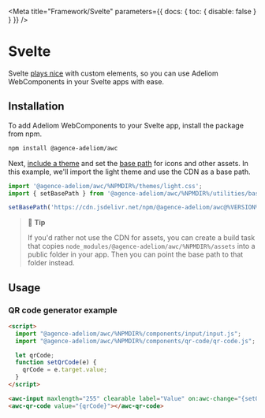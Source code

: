 
<Meta title="Framework/Svelte" parameters={{ docs: { toc: { disable: false } } }} />

# Svelte

Svelte [plays nice](https://custom-elements-everywhere.com/#svelte) with custom elements, so you can use Adeliom WebComponents in your Svelte apps with ease.

## Installation

To add Adeliom WebComponents to your Svelte app, install the package from npm.

```bash
npm install @agence-adeliom/awc
```

Next, [include a theme](?path=/docs/getting-started-themes--docs) and set the [base path](?path=/docs/getting-started-installation--docs#setting-the-base-path) for icons and other assets. In this example, we'll import the light theme and use the CDN as a base path.

```jsx
import '@agence-adeliom/awc/%NPMDIR%/themes/light.css';
import { setBasePath } from '@agence-adeliom/awc/%NPMDIR%/utilities/base-path';

setBasePath('https://cdn.jsdelivr.net/npm/@agence-adeliom/awc@%VERSION%/%CDNDIR%/');
```

> 📘 **Tip**
>
> If you'd rather not use the CDN for assets, you can create a build task that copies `node_modules/@agence-adeliom/awc/%NPMDIR%/assets` into a public folder in your app. Then you can point the base path to that folder instead.

## Usage

### QR code generator example

```html
<script>
  import "@agence-adeliom/awc/%NPMDIR%/components/input/input.js";
  import "@agence-adeliom/awc/%NPMDIR%/components/qr-code/qr-code.js";

  let qrCode;
  function setQrCode(e) {
    qrCode = e.target.value;
  }
</script>

<awc-input maxlength="255" clearable label="Value" on:awc-change="{setQrCode}"></awc-input>
<awc-qr-code value="{qrCode}"></awc-qr-code>
```

